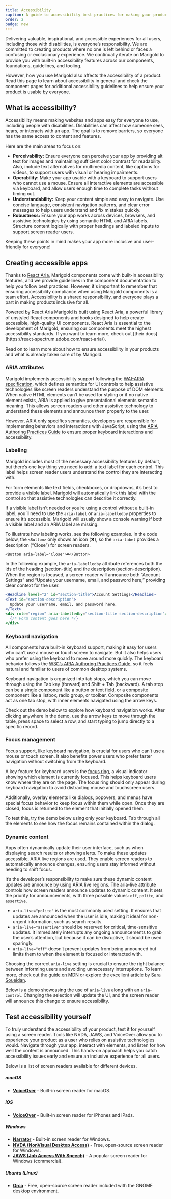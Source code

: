 ```yaml
---
title: Accessibility
caption: A guide to accessibility best practices for making your product usable for all.
order: 2
badge: new
---
```


Delivering valuable, inspirational, and accessible experiences for all users, including those with disabilities, is everyone’s responsibility. We are committed to creating products where no one is left behind or faces a confusing or exclusionary experience. We continually iterate on Marigold to provide you with built-in accessibility features across our components, foundations, guidelines, and tooling.

However, how you use Marigold also affects the accessibility of a product. Read this page to learn about accessibility in general and check the component pages for additional accessibility guidelines to help ensure your product is usable by everyone.

## What is accessibility?

Accessibility means making websites and apps easy for everyone to use, including people with disabilities. Disabilities can affect how someone sees, hears, or interacts with an app. The goal is to remove barriers, so everyone has the same access to content and features.

Here are the main areas to focus on:

- **Perceivability:** Ensure everyone can perceive your app by providing alt text for images and maintaining sufficient color contrast for readability. Also, include text alternatives for multimedia content, like captions for videos, to support users with visual or hearing impairments.
- **Operability:** Make your app usable with a keyboard to support users who cannot use a mouse. Ensure all interactive elements are accessible via keyboard, and allow users enough time to complete tasks without timing out.
- **Understandability:** Keep your content simple and easy to navigate. Use concise language, consistent navigation patterns, and clear error messages to help users understand and fix mistakes quickly.
- **Robustness:** Ensure your app works across devices, browsers, and assistive technologies by using semantic HTML and ARIA labels. Structure content logically with proper headings and labeled inputs to support screen reader users.

Keeping these points in mind makes your app more inclusive and user-friendly for everyone!

## Creating accessible apps

Thanks to [React Aria](https://react-spectrum.adobe.com/react-aria/), Marigold components come with built-in accessibility features, and we provide guidelines in the component documentation to help you follow best practices. However, it's important to remember that ensuring accessibility compliance when using Marigold components is a team effort. Accessibility is a shared responsibility, and everyone plays a part in making products inclusive for all.

<SectionMessage>
  <SectionMessage.Title>Powered by React Aria</SectionMessage.Title>
  <SectionMessage.Content>
    Marigold is built using React Aria, a powerful library of unstyled React
    components and hooks designed to help create accessible, high-quality UI
    components. React Aria is essential to the development of Marigold, ensuring
    our components meet the highest accessibility standards. If you want to
    learn more, check out [their
    docs](https://react-spectrum.adobe.com/react-aria/).
  </SectionMessage.Content>
</SectionMessage>

Read on to learn more about how to ensure accessibility in your products and what is already taken care of by Marigold.

### ARIA attributes

Marigold implements accessibility support following the [WAI-ARIA specification](https://www.w3.org/WAI/standards-guidelines/aria/), which defines semantics for UI controls to help assistive technologies like screen readers understand the purpose of DOM elements. When native HTML elements can’t be used for styling or if no native element exists, ARIA is applied to give presentational elements semantic meaning. This allows screen readers and other assistive technology to understand these elements and announce them properly to the user.

However, ARIA only specifies semantics, developers are responsible for implementing behaviors and interactions with JavaScript, using the [ARIA Authoring Practices Guide](https://www.w3.org/WAI/ARIA/apg/) to ensure proper keyboard interactions and accessibility.

### Labeling

Marigold includes most of the necessary accessibility features by default, but there’s one key thing you need to add: a text label for each control. This label helps screen reader users understand the control they are interacting with.

For form elements like text fields, checkboxes, or dropdowns, it’s best to provide a visible label. Marigold will automatically link this label with the control so that assistive technologies can describe it correctly.

If a visible label isn’t needed or you’re using a control without a built-in label, you’ll need to use the `aria-label` or `aria-labelledby` properties to ensure it’s accessible. Marigold will usually show a console warning if both a visible label and an ARIA label are missing.

To illustrate how labeling works, see the following examples. In the code below, the `<Button>` only shows an icon (✖), so the `aria-label` provides a description (“Close”) for screen readers.

```tsx
<Button aria-label="Close">✖</Button>
```

In the following example, the `aria-labelledby` attribute references both the ids of the heading (section-title) and the description (section-description). When the region is focused, a screen reader will announce both “Account Settings” and “Update your username, email, and password here,” providing clear context for the user.

```jsx
<Headline level="2" id="section-title">Account Settings</Headline>
<Text id="section-description">
  Update your username, email, and password here.
</Text>
<div role="region" aria-labelledby="section-title section-description">
  {/* Form content goes here */}
</div>
```

### Keyboard navigation

All components have built-in keyboard support, making it easy for users who can’t use a mouse or touch screen to navigate. But it also helps users who prefer using the keyboard to move around more quickly. The keyboard behavior follows the [W3C’s ARIA Authoring Practices Guide](https://www.w3.org/WAI/ARIA/apg/), so it feels natural and familiar to users of common desktop systems.

Keyboard navigation is organized into tab stops, which you can move through using the Tab key (forward) and Shift + Tab (backward). A tab stop can be a single component like a button or text field, or a composite component like a listbox, radio group, or toolbar. Composite components act as one tab stop, with inner elements navigated using the arrow keys.

Check out the demo below to explore how keyboard navigation works. After clicking anywhere in the demo, use the arrow keys to move through the table, press space to select a row, and start typing to jump directly to a specific record.

<ComponentDemo file="./accessibility-keyboard.demo.tsx" disableLabelWidth />

### Focus management

Focus support, like keyboard navigation, is crucial for users who can’t use a mouse or touch screen. It also benefits power users who prefer faster navigation without switching from the keyboard.

A key feature for keyboard users is the [focus ring](https://www.w3.org/WAI/WCAG22/Understanding/focus-appearance.html), a visual indicator showing which element is currently focused. This helps keyboard users know where they are on the page. The focus ring should only appear during keyboard navigation to avoid distracting mouse and touchscreen users.

Additionally, overlay elements like dialogs, popovers, and menus have special focus behavior to keep focus within them while open. Once they are closed, focus is returned to the element that initially opened them.

To test this, try the demo below using only your keyboard. Tab through all the elements to see how the focus remains contained within the dialog.

<ComponentDemo file="./accessibility-focus.demo.tsx" disableLabelWidth />

### Dynamic content

Apps often dynamically update their user interface, such as when displaying search results or showing alerts. To make these updates accessible, ARIA live regions are used. They enable screen readers to automatically announce changes, ensuring users stay informed without needing to shift focus.

It’s the developer’s responsibility to make sure these dynamic content updates are announce by using ARIA live regions. The aria-live attribute controls how screen readers announce updates to dynamic content. It sets the priority for announcements, with three possible values: `off`, `polite`, and `assertive`.

- `aria-live="polite"` is the most commonly used setting. It ensures that updates are announced when the user is idle, making it ideal for non-urgent information, such as search results.
- `aria-live="assertive"` should be reserved for critical, time-sensitive updates. It immediately interrupts any ongoing announcements to grab the user’s attention, but because it can be disruptive, it should be used sparingly.
- `aria-live="off"` doesn’t prevent updates from being announced but limits them to when the element is focused or interacted with.

Choosing the correct `aria-live` setting is crucial to ensure the right balance between informing users and avoiding unnecessary interruptions. To learn more, check out the [guide on MDN](https://developer.mozilla.org/en-US/docs/Web/Accessibility/ARIA/ARIA_Live_Regions) or explore the excellent [article by Sara Soueidan](https://www.sarasoueidan.com/blog/accessible-notifications-with-aria-live-regions-part-1/).

Below is a demo showcasing the use of `aria-live` along with an `aria-control`. Changing the selection will update the UI, and the screen reader will announce this change to ensure accessibility.

<ComponentDemo file="./accessibility-aria-live.demo.tsx" />

## Test accessibility yourself

To truly understand the accessibility of your product, test it for yourself using a screen reader. Tools like NVDA, JAWS, and VoiceOver allow you to experience your product as a user who relies on assistive technologies would. Navigate through your app, interact with elements, and listen for how well the content is announced. This hands-on approach helps you catch accessibility issues early and ensure an inclusive experience for all users.

Below is a list of screen readers available for different devices.

##### macOS

- **[VoiceOver](https://support.apple.com/guide/voiceover/welcome/mac)** - Built-in screen reader for macOS.

##### iOS

- **[VoiceOver](https://support.apple.com/guide/iphone/turn-on-and-set-up-voiceover-iph3e2e415f/ios)** - Built-in screen reader for iPhones and iPads.

##### Windows

- **[Narrator](https://support.microsoft.com/en-us/windows/chapter-1-introducing-narrator-c0b27732-4811-c0e6-7f2c-21021c8cf1ed)** - Built-in screen reader for Windows.
- **[NVDA (NonVisual Desktop Access)](https://www.nvaccess.org/)** - Free, open-source screen reader for Windows.
- **[JAWS (Job Access With Speech)](https://www.freedomscientific.com/products/software/jaws/)** - A popular screen reader for Windows (commercial).

##### Ubuntu (Linux)

- **[Orca](https://help.gnome.org/users/orca/stable/)** - Free, open-source screen reader included with the GNOME desktop environment.
